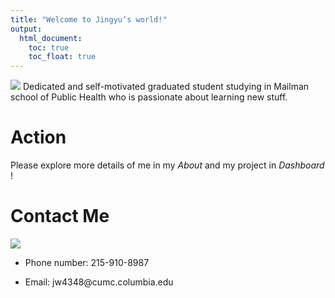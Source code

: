 ```yaml
---
title: "Welcome to Jingyu‘s world!"
output: 
  html_document:
    toc: true
    toc_float: true
---
```

![](images/jingyu.jpeg)
Dedicated and self-motivated graduated student studying in Mailman school of Public Health who is passionate about learning new stuff.

# Action
Please explore more details of me in my *About* and my project in *Dashboard* !

# Contact Me
![](https://media.giphy.com/media/Kepgxs7PMy4feKIkfJ/giphy.gif)

* Phone number: 215-910-8987

* Email: jw4348@cumc.columbia.edu



